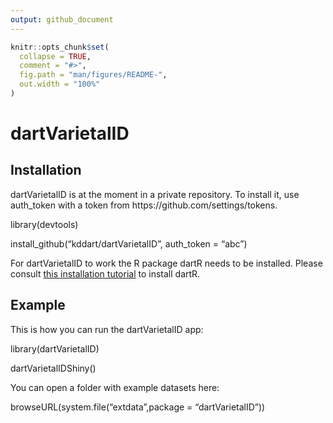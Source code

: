 ```yaml
---
output: github_document
---
```


<!-- README.md is generated from README.Rmd. Please edit that file -->

```r
knitr::opts_chunk$set(
  collapse = TRUE,
  comment = "#>",
  fig.path = "man/figures/README-",
  out.width = "100%"
)
```
[installation_tutorial]: https://github.com/green-striped-gecko/dartR/wiki/Installation-tutorial

# dartVarietalID

## Installation

dartVarietalID is at the moment in a private repository. To install it, use auth_token with a token from https://github.com/settings/tokens. 


library(devtools)

install_github("kddart/dartVarietalID", auth_token = "abc")

For dartVarietalID to work the R package dartR needs to be installed. Please consult [this installation tutorial][installation_tutorial] to install dartR.

## Example

This is how you can run the dartVarietalID app:


library(dartVarietalID)

dartVarietalIDShiny()


You can open a folder with example datasets here:


browseURL(system.file("extdata",package = "dartVarietalID"))



